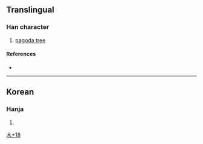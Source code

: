 {{character info}}
==Translingual==

===Han character===
{{Han char|rn=75|rad=木|as=18|sn=22|four=|canj=DHBS,DNXU|ids=⿰木龜}}

# [[pagoda tree]] {{gloss|''[[Styphnolobium japonicum]]''}}

====References====
* {{Han ref|kx=0562.101|dj=0950.330|hdz=21323.151|uh=6AF7|ud=27383}}

----

==Korean==

===Hanja===
{{ko-hanja|hangeul=[[귀]]|eumhun=|rv=gwi|mr=kwi|y=kwi}}

# {{rfdef|ko|sort=木18}}

[[Category:Korean-only CJKV Characters|木+18]]